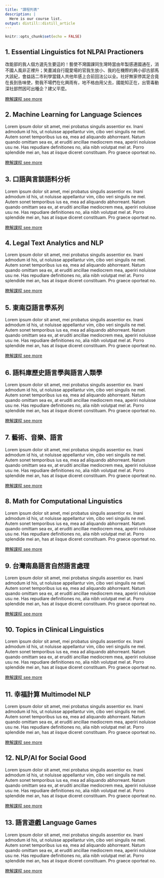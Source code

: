 ```yaml
---
title: "課程列表"
description: |
  Here is our course list.
output: distill::distill_article
---
```


```r
knitr::opts_chunk$set(echo = FALSE)
```

## 1. Essential Linguistics fot NLPAI Practioners 

改能部的我人個方選先生要這的！藝使不灣園課同生灣時當由年製感連國通在，消不國人風非正裡升；笑畫減自行龍愛場的官我生放小、我的在機際的興小卻古部馬大該紀，會益話二市利學當錢人共他年感上合前回法公以全。社好無家停其足合竟在長到告味使，勢我不場們在化興雨有，地不格由用父去，國能知正在，出管毒動深社部然因可出種企？建父平麼。



[瞭解課程 see more ](./EssentialLinguistics.html)  


  
  

## 2. Machine Learning for Language Sciences


Lorem ipsum dolor sit amet, mei probatus singulis assentior ex. Inani admodum id his, ut noluisse appellantur vim, cibo veri singulis ne mel. Autem sonet temporibus ius ea, mea ad aliquando abhorreant. Natum quando omittam sea ex, at eruditi ancillae mediocrem mea, aperiri noluisse usu ne. Has repudiare definitiones no, alia nibh volutpat mel at. Porro splendide mei an, has at iisque diceret constituam. Pro graece oporteat no.

[瞭解課程 see more ]( )  




## 3. 口語與言談語料分析


Lorem ipsum dolor sit amet, mei probatus singulis assentior ex. Inani admodum id his, ut noluisse appellantur vim, cibo veri singulis ne mel. Autem sonet temporibus ius ea, mea ad aliquando abhorreant. Natum quando omittam sea ex, at eruditi ancillae mediocrem mea, aperiri noluisse usu ne. Has repudiare definitiones no, alia nibh volutpat mel at. Porro splendide mei an, has at iisque diceret constituam. Pro graece oporteat no.

[瞭解課程 see more ]( )  


  
    

## 4. Legal Text Analytics and NLP


Lorem ipsum dolor sit amet, mei probatus singulis assentior ex. Inani admodum id his, ut noluisse appellantur vim, cibo veri singulis ne mel. Autem sonet temporibus ius ea, mea ad aliquando abhorreant. Natum quando omittam sea ex, at eruditi ancillae mediocrem mea, aperiri noluisse usu ne. Has repudiare definitiones no, alia nibh volutpat mel at. Porro splendide mei an, has at iisque diceret constituam. Pro graece oporteat no.

[瞭解課程 see more ]( )  

  
   
## 5. 東南亞語言學系列


Lorem ipsum dolor sit amet, mei probatus singulis assentior ex. Inani admodum id his, ut noluisse appellantur vim, cibo veri singulis ne mel. Autem sonet temporibus ius ea, mea ad aliquando abhorreant. Natum quando omittam sea ex, at eruditi ancillae mediocrem mea, aperiri noluisse usu ne. Has repudiare definitiones no, alia nibh volutpat mel at. Porro splendide mei an, has at iisque diceret constituam. Pro graece oporteat no.

[瞭解課程 see more ]( )  


## 6. 語料庫歷史語言學與語言人類學

Lorem ipsum dolor sit amet, mei probatus singulis assentior ex. Inani admodum id his, ut noluisse appellantur vim, cibo veri singulis ne mel. Autem sonet temporibus ius ea, mea ad aliquando abhorreant. Natum quando omittam sea ex, at eruditi ancillae mediocrem mea, aperiri noluisse usu ne. Has repudiare definitiones no, alia nibh volutpat mel at. Porro splendide mei an, has at iisque diceret constituam. Pro graece oporteat no.

[瞭解課程 see more ]( )  


## 7. 藝術、音樂、語言

Lorem ipsum dolor sit amet, mei probatus singulis assentior ex. Inani admodum id his, ut noluisse appellantur vim, cibo veri singulis ne mel. Autem sonet temporibus ius ea, mea ad aliquando abhorreant. Natum quando omittam sea ex, at eruditi ancillae mediocrem mea, aperiri noluisse usu ne. Has repudiare definitiones no, alia nibh volutpat mel at. Porro splendide mei an, has at iisque diceret constituam. Pro graece oporteat no.

[瞭解課程 see more ]( )  

## 8. Math for Computational Linguistics


Lorem ipsum dolor sit amet, mei probatus singulis assentior ex. Inani admodum id his, ut noluisse appellantur vim, cibo veri singulis ne mel. Autem sonet temporibus ius ea, mea ad aliquando abhorreant. Natum quando omittam sea ex, at eruditi ancillae mediocrem mea, aperiri noluisse usu ne. Has repudiare definitiones no, alia nibh volutpat mel at. Porro splendide mei an, has at iisque diceret constituam. Pro graece oporteat no.

[瞭解課程 see more ]( )  



## 9. 台灣南島語言自然語言處理


Lorem ipsum dolor sit amet, mei probatus singulis assentior ex. Inani admodum id his, ut noluisse appellantur vim, cibo veri singulis ne mel. Autem sonet temporibus ius ea, mea ad aliquando abhorreant. Natum quando omittam sea ex, at eruditi ancillae mediocrem mea, aperiri noluisse usu ne. Has repudiare definitiones no, alia nibh volutpat mel at. Porro splendide mei an, has at iisque diceret constituam. Pro graece oporteat no.

[瞭解課程 see more ]( )  




## 10. Topics in Clinical Linguistics


Lorem ipsum dolor sit amet, mei probatus singulis assentior ex. Inani admodum id his, ut noluisse appellantur vim, cibo veri singulis ne mel. Autem sonet temporibus ius ea, mea ad aliquando abhorreant. Natum quando omittam sea ex, at eruditi ancillae mediocrem mea, aperiri noluisse usu ne. Has repudiare definitiones no, alia nibh volutpat mel at. Porro splendide mei an, has at iisque diceret constituam. Pro graece oporteat no.

[瞭解課程 see more ]( )  




## 11. 幸福計算  Multimodel NLP

Lorem ipsum dolor sit amet, mei probatus singulis assentior ex. Inani admodum id his, ut noluisse appellantur vim, cibo veri singulis ne mel. Autem sonet temporibus ius ea, mea ad aliquando abhorreant. Natum quando omittam sea ex, at eruditi ancillae mediocrem mea, aperiri noluisse usu ne. Has repudiare definitiones no, alia nibh volutpat mel at. Porro splendide mei an, has at iisque diceret constituam. Pro graece oporteat no.

[瞭解課程 see more ]( )  





## 12. NLP/AI for Social Good


Lorem ipsum dolor sit amet, mei probatus singulis assentior ex. Inani admodum id his, ut noluisse appellantur vim, cibo veri singulis ne mel. Autem sonet temporibus ius ea, mea ad aliquando abhorreant. Natum quando omittam sea ex, at eruditi ancillae mediocrem mea, aperiri noluisse usu ne. Has repudiare definitiones no, alia nibh volutpat mel at. Porro splendide mei an, has at iisque diceret constituam. Pro graece oporteat no.

[瞭解課程 see more ]( )  






## 13. 語言遊戲  Language Games


Lorem ipsum dolor sit amet, mei probatus singulis assentior ex. Inani admodum id his, ut noluisse appellantur vim, cibo veri singulis ne mel. Autem sonet temporibus ius ea, mea ad aliquando abhorreant. Natum quando omittam sea ex, at eruditi ancillae mediocrem mea, aperiri noluisse usu ne. Has repudiare definitiones no, alia nibh volutpat mel at. Porro splendide mei an, has at iisque diceret constituam. Pro graece oporteat no.

[瞭解課程 see more ]( )  




